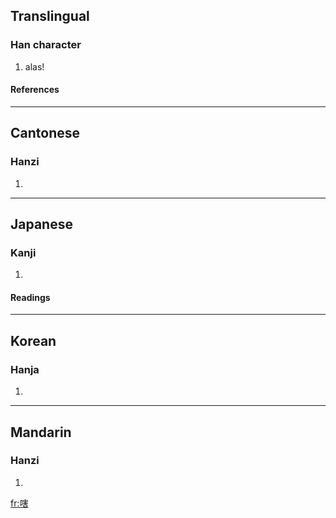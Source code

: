 ==Translingual==
===Han character===
{{Han char|rn=30|rad=口|as=10|sn=13|four=6306<sub>1</sub>|canj=口十手口 (RJQR)}}
# alas!
====References====
{{Han ref|kx=0202.230|dkj=04067|dj=0425.040|hdz=10671.060|uh=55D0|ud=21968|bh=DCCD|bd=56525}}
----
==Cantonese==
===Hanzi===
{{yue-hanzi|jyut=|y=haai6}}
# {{defn|Cantonese}}
----
==Japanese==
===Kanji===
{{ja-kanji|grade=|rs=口10}}
# {{defn|Japanese}} 
====Readings====
{{ja-readings|on=[[かつ]] (katsu), [[げち]] (gechi), [[かい]] (kai)|kun=}}
----
==Korean==
===Hanja===
{{ko-hanja|hangeul=[[할]], [[해]]|rv=hal, hae|mr=hal, hae}}
# {{defn|Korean}}
----
==Mandarin==
===Hanzi===
{{cmn-hanzi|pin=[[hài]] (hai4)|wg=hai<sup>4</sup>}}
# {{defn|Mandarin}}

[[fr:嗐]]